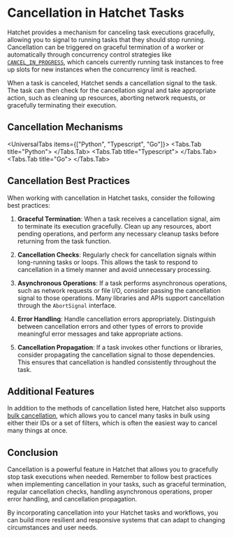 

# Cancellation in Hatchet Tasks

Hatchet provides a mechanism for canceling task executions gracefully, allowing you to signal to running tasks that they should stop running. Cancellation can be triggered on graceful termination of a worker or automatically through concurrency control strategies like [`CANCEL_IN_PROGRESS`](./concurrency.mdx#cancel_in_progress), which cancels currently running task instances to free up slots for new instances when the concurrency limit is reached.

When a task is canceled, Hatchet sends a cancellation signal to the task. The task can then check for the cancellation signal and take appropriate action, such as cleaning up resources, aborting network requests, or gracefully terminating their execution.

## Cancellation Mechanisms

<UniversalTabs items={["Python", "Typescript", "Go"]}>
  <Tabs.Tab title="Python">
    <Snippet src={snips.python.cancellation.worker.checking_exit_flag} />
    <Snippet src={snips.python.cancellation.worker.self_cancelling_task} />
  </Tabs.Tab>
  <Tabs.Tab title="Typescript">
    <Snippet src={snips.typescript.cancellations.workflow.declaring_a_task} />
    <Snippet src={snips.typescript.cancellations.workflow.abort_signal} />
  </Tabs.Tab>
  <Tabs.Tab title="Go">
    <Snippet src={snips.go.workflows.cancellations.cancelled_task} />
  </Tabs.Tab>
</UniversalTabs>

## Cancellation Best Practices

When working with cancellation in Hatchet tasks, consider the following best practices:

1. **Graceful Termination**: When a task receives a cancellation signal, aim to terminate its execution gracefully. Clean up any resources, abort pending operations, and perform any necessary cleanup tasks before returning from the task function.

2. **Cancellation Checks**: Regularly check for cancellation signals within long-running tasks or loops. This allows the task to respond to cancellation in a timely manner and avoid unnecessary processing.

3. **Asynchronous Operations**: If a task performs asynchronous operations, such as network requests or file I/O, consider passing the cancellation signal to those operations. Many libraries and APIs support cancellation through the `AbortSignal` interface.

4. **Error Handling**: Handle cancellation errors appropriately. Distinguish between cancellation errors and other types of errors to provide meaningful error messages and take appropriate actions.

5. **Cancellation Propagation**: If a task invokes other functions or libraries, consider propagating the cancellation signal to those dependencies. This ensures that cancellation is handled consistently throughout the task.

## Additional Features

In addition to the methods of cancellation listed here, Hatchet also supports [bulk cancellation](./bulk-retries-and-cancellations.mdx), which allows you to cancel many tasks in bulk using either their IDs or a set of filters, which is often the easiest way to cancel many things at once.

## Conclusion

Cancellation is a powerful feature in Hatchet that allows you to gracefully stop task executions when needed. Remember to follow best practices when implementing cancellation in your tasks, such as graceful termination, regular cancellation checks, handling asynchronous operations, proper error handling, and cancellation propagation.

By incorporating cancellation into your Hatchet tasks and workflows, you can build more resilient and responsive systems that can adapt to changing circumstances and user needs.
